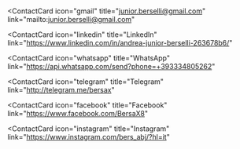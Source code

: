 <SectionText text="Contact me" />

<br />

<ContactCard
  icon="gmail"
  title="junior.berselli@gmail.com"
  link="mailto:junior.berselli@gmail.com"
></ContactCard>
<ContactCard
  icon="linkedin"
  title="LinkedIn"
  link="https://www.linkedin.com/in/andrea-junior-berselli-263678b6/"
></ContactCard>
<ContactCard
  icon="whatsapp"
  title="WhatsApp"
  link="https://api.whatsapp.com/send?phone=+393334805262"
></ContactCard>
<ContactCard
  icon="telegram"
  title="Telegram"
  link="http://telegram.me/bersax"
></ContactCard>
<ContactCard
  icon="facebook"
  title="Facebook"
  link="https://www.facebook.com/BersaX8"
></ContactCard>
<ContactCard
  icon="instagram"
  title="Instagram"
  link="https://www.instagram.com/bers_abj/?hl=it"
></ContactCard>
